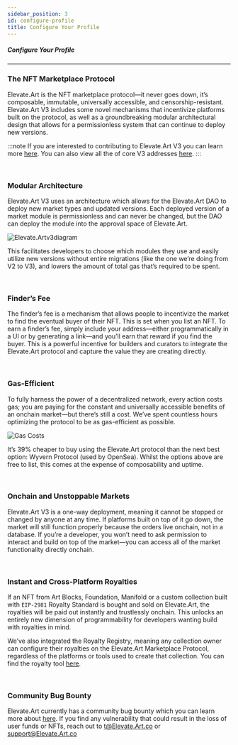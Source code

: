 ```yaml
---
sidebar_position: 3
id: configure-profile
title: Configure Your Profile
---
```

##### Configure Your Profile
---

### The NFT Marketplace Protocol
Elevate.Art is the NFT marketplace protocol—it never goes down, it’s composable, immutable, universally accessible, and censorship-resistant. 
Elevate.Art V3 includes some novel mechanisms that incentivize platforms built on the protocol, as well as a groundbreaking modular architectural design that allows for a permissionless system that can continue to deploy new versions. 

:::note
If you are interested to contributing to Elevate.Art V3 you can learn more [here](https://github.com/ourElevate.Art/v3#contributing).
You can also view all the of core V3 addresses [here](./smart-contracts/Elevate.Art-v3).
:::

<br/>

### Modular Architecture
Elevate.Art V3 uses an architecture which allows for the Elevate.Art DAO to deploy new market types and updated versions.
Each deployed version of a market module is permissionless and can never be changed, but the DAO can deploy the module into the approval space of Elevate.Art. 

![Elevate.Artv3diagram](../static/img/ZORA_v3_diagram.png)

This facilitates developers to choose which modules they use and easily utilize new versions without entire migrations (like the one we’re doing from V2 to V3), and lowers the amount of total gas that’s required to be spent.

<br/>

### Finder’s Fee
The finder’s fee is a mechanism that allows people to incentivize the market to find the eventual buyer of their NFT. This is set when you list an NFT.
To earn a finder’s fee, simply include your address—either programmatically in a UI or by generating a link—and you’ll earn that reward if you find the buyer.
This is a powerful incentive for builders and curators to integrate the Elevate.Art protocol and capture the value they are creating directly.

<br />

### Gas-Efficient
To fully harness the power of a decentralized network, every action costs gas; you are paying for the constant and universally accessible benefits of an onchain market—but there’s still a cost. 
We’ve spent countless hours optimizing the protocol to be as gas-efficient as possible.

![Gas Costs](../static/img/gasCosts.jpeg)


It’s 39% cheaper to buy using the Elevate.Art protocol than the next best option: Wyvern Protocol (used by OpenSea). Whilst the options above are free to list, this comes at the expense of composability and uptime.

<br/>


### Onchain and Unstoppable Markets
Elevate.Art V3 is a one-way deployment, meaning it cannot be stopped or changed by anyone at any time. If platforms built on top of it go down, the market will still function properly because the orders live onchain, not in a database.
If you’re a developer, you won’t need to ask permission to interact and build on top of the market—you can access all of the market functionality directly onchain.

<br/>

### Instant and Cross-Platform Royalties
If an NFT from Art Blocks, Foundation, Manifold or a custom collection built with `EIP-2981` Royalty Standard is bought and sold on Elevate.Art, the royalties will be paid out instantly and trustlessly onchain.
This unlocks an entirely new dimension of programmability for developers wanting build with royalties in mind.

We’ve also integrated the Royalty Registry, meaning any collection owner can configure their royalties on the Elevate.Art Marketplace Protocol, regardless of the platforms or tools used to create that collection. 
You can find the royalty tool [here](https://royaltyregistry.xyz/lookup).

<br/>

### Community Bug Bounty
Elevate.Art currently has a community bug bounty which you can learn more about [here](https://github.com/ourZORA/v3#community-audit). 
If you find any vulnerability that could result in the loss of user funds or NFTs, reach out to t@Elevate.Art.co or support@Elevate.Art.co